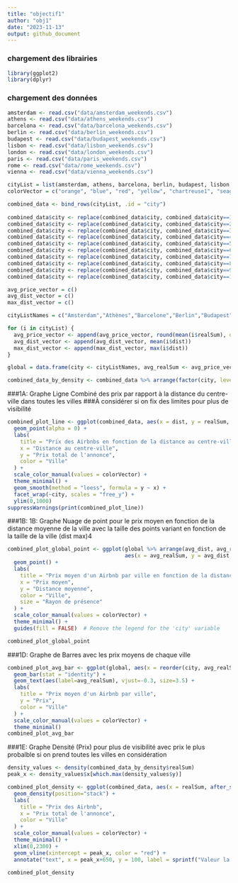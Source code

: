 ```yaml
---
title: "objectif1"
author: "obj1"
date: "2023-11-13"
output: github_document
---
```

### chargement des librairies
```r
library(ggplot2)
library(dplyr)
```

### chargement des données
```r
amsterdam <- read.csv("data/amsterdam_weekends.csv")
athens <- read.csv("data/athens_weekends.csv")
barcelona <- read.csv("data/barcelona_weekends.csv")
berlin <- read.csv("data/berlin_weekends.csv")
budapest <- read.csv("data/budapest_weekends.csv")
lisbon <- read.csv("data/lisbon_weekends.csv")
london <- read.csv("data/london_weekends.csv")
paris <- read.csv("data/paris_weekends.csv")
rome <- read.csv("data/rome_weekends.csv")
vienna <- read.csv("data/vienna_weekends.csv")

cityList = list(amsterdam, athens, barcelona, berlin, budapest, lisbon, london, paris, rome, vienna)
colorVector = c("orange", "blue", "red", "yellow", "chartreuse1", "seagreen", "brown", "thistle","cadetblue1", "gold1")

combined_data <- bind_rows(cityList, .id = "city")
  
combined_data$city <- replace(combined_data$city, combined_data$city==1, "Amsterdam")
combined_data$city <- replace(combined_data$city, combined_data$city==2, "Athènes")
combined_data$city <- replace(combined_data$city, combined_data$city==3, "Barcelone")
combined_data$city <- replace(combined_data$city, combined_data$city==4, "Berlin")
combined_data$city <- replace(combined_data$city, combined_data$city==5, "Budapest")
combined_data$city <- replace(combined_data$city, combined_data$city==6, "Lisbonne")
combined_data$city <- replace(combined_data$city, combined_data$city==7, "Londres")
combined_data$city <- replace(combined_data$city, combined_data$city==8, "Paris")
combined_data$city <- replace(combined_data$city, combined_data$city==9, "Rome")
combined_data$city <- replace(combined_data$city, combined_data$city==10, "Vienne")

avg_price_vector = c()
avg_dist_vector = c()
max_dist_vector = c()

cityListNames = c("Amsterdam","Athènes","Barcelone","Berlin","Budapest","Lisbonne","Londres","Paris","Rome","Vienne")

for (i in cityList) {
  avg_price_vector <- append(avg_price_vector, round(mean(i$realSum), digits=2))
  avg_dist_vector <- append(avg_dist_vector, mean(i$dist))
  max_dist_vector <- append(max_dist_vector, max(i$dist))
}

global = data.frame(city <- cityListNames, avg_realSum <- avg_price_vector, avg_dist <- avg_dist_vector, city_size <- max_dist_vector)

combined_data_by_density <- combined_data %>% arrange(factor(city, levels = c('Amsterdam', 'Berlin', 'Barcelone', 'Vienne', 'Budapest', 'Athènes', 'Lisbonne', 'Paris', 'Rome', 'Londres')))
```

###1A: Graphe Ligne Combiné des prix par rapport à la distance du centre-ville dans toutes les villes
###À considérer si on fix des limites pour plus de visibilité
```r
combined_plot_line <- ggplot(combined_data, aes(x = dist, y = realSum, color = city)) +
  geom_point(alpha = 0) +
  labs(
    title = "Prix des Airbnbs en fonction de la distance au centre-ville en lignes de Regression",
    x = "Distance au centre-ville",
    y = "Prix total de l'annonce",
    color = "Ville"
  ) +
  scale_color_manual(values = colorVector) +
  theme_minimal() +
  geom_smooth(method = "loess", formula = y ~ x) +
  facet_wrap(~city, scales = "free_y") +
  ylim(0,1000)
suppressWarnings(print(combined_plot_line))
```

###1B: 1B: Graphe Nuage de point pour le prix moyen en fonction de la distance moyenne de la ville avec la taille des points variant en fonction de la taille de la ville (dist max)4

```r
combined_plot_global_point <- ggplot(global %>% arrange(avg_dist, avg_realSum), 
                                     aes(x = avg_realSum, y = avg_dist, fill = city, size = city_size, color = city)) +
  geom_point() +
  labs(
    title = "Prix moyen d'un Airbnb par ville en fonction de la distance moyenne",
    x = "Prix moyen",
    y = "Distance moyenne",
    color = "Ville",
    size = "Rayon de présence"
  ) +
  scale_color_manual(values = colorVector) +
  theme_minimal() +
  guides(fill = FALSE)  # Remove the legend for the 'city' variable

combined_plot_global_point
```

###1D: Graphe de Barres avec les prix moyens de chaque ville
```r
combined_plot_avg_bar <- ggplot(global, aes(x = reorder(city, avg_realSum), y = avg_realSum, fill = city)) +
  geom_bar(stat = "identity") +
  geom_text(aes(label=avg_realSum), vjust=-0.3, size=3.5) +
  labs(
    title = "Prix moyen d'un Airbnb par ville",
    y = "Prix",
    color = "Ville"
  ) +
  scale_color_manual(values = colorVector) +
  theme_minimal()
combined_plot_avg_bar
```

###1E: Graphe Densité (Prix) pour plus de visibilité avec prix le plus probalble si on prend toutes les villes en considération
```r

  
density_values <- density(combined_data_by_density$realSum)
peak_x <- density_values$x[which.max(density_values$y)]

combined_plot_density <- ggplot(combined_data, aes(x = realSum, after_stat(count), fill = city)) +
  geom_density(position="stack") +
  labs(
    title = "Prix des Airbnb",
    x = "Prix total de l'annonce",
    color = "Ville"
  ) +
  scale_color_manual(values = colorVector) +
  theme_minimal() +
  xlim(0,2300) +
  geom_vline(xintercept = peak_x, color = "red") +
  annotate("text", x = peak_x+650, y = 100, label = sprintf("Valeur la plus probable à %.2f", peak_x), vjust = -1)

combined_plot_density
```





